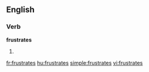 ==English==

===Verb===
'''frustrates'''

# {{third-person singular of|[[frustrate]]}}

[[fr:frustrates]]
[[hu:frustrates]]
[[simple:frustrates]]
[[vi:frustrates]]